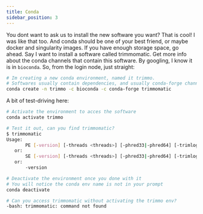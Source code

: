 ```yaml
---
title: Conda
sidebar_position: 3
---
```


You dont want to ask us to install the new software you want? That is cool! I was like that too. And conda should be one of your best friend, or maybe docker and singularity images. If you have enough storage space, go ahead. Say I want to install a software called trimmomatic. Get more info about the conda channels that contain this software. By googling, I know it is in `bioconda`. So, from the login node, just straight:


```bash
# Im creating a new conda environment, named it trimmo.
# Softwares usually contain dependencies, and usually conda-forge channel have them. Just a habit of mine.
conda create -n trimmo -c bioconda -c conda-forge trimmomatic
```

A bit of test-driving here:
```bash
# Activate the environment to acces the software
conda activate trimmo

# Test it out, can you find trimmomatic?
$ trimmomatic 
Usage: 
       PE [-version] [-threads <threads>] [-phred33|-phred64] [-trimlog <trimLogFile>] [-summary <statsSummaryFile>] [-quiet] [-validatePairs] [-basein <inputBase> | <inputFile1> <inputFile2>] [-baseout <outputBase> | <outputFile1P> <outputFile1U> <outputFile2P> <outputFile2U>] <trimmer1>...
   or: 
       SE [-version] [-threads <threads>] [-phred33|-phred64] [-trimlog <trimLogFile>] [-summary <statsSummaryFile>] [-quiet] <inputFile> <outputFile> <trimmer1>...
   or: 
       -version

# Deactivate the environment once you done with it
# You will notice the conda env name is not in your prompt
conda deactivate

# Can you access trimmomatic without activating the trimmo env?
-bash: trimmomatic: command not found

```

